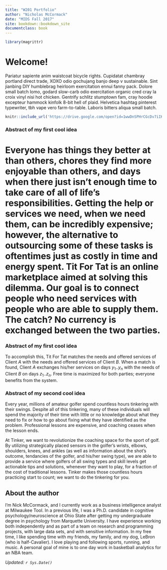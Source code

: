 ```yaml
---
title: "W201 Portfolio"
author: "Nicholas McCormack"
date: "MIDS Fall 2017"
site: bookdown::bookdown_site
documentclass: book
---
```


<!-- This won't be displayed but it will initialize your R session. Add any R libraries you need here. -->
```r
library(magrittr)
```


# Welcome! {-}

Pariatur sapiente anim  waistcoat bicycle rights.  Cupidatat  chambray portland direct trade, XOXO odio gochujang banjo deep v sustainable.  Sint  jianbing DIY humblebrag heirloom exercitation ennui fanny pack.  Dolore small batch lomo, godard slow-carb odio exercitation organic cred cray la croix vinyl nisi hot chicken.  Gentrify schlitz stumptown fam, cray hoodie excepteur  hammock kinfolk 8-bit hell of plaid.  Helvetica hashtag pinterest typewriter, tbh vape vero farm-to-table.  Laboris  bitters aliqua small batch.

<!-- Below this line is just examples of how you can embed video from Google Drive. First you have to enable sharing, then just get the object ID which is that long string between d/ and /preview and will also be appended to any sharing link you generate for your video. -->
<p>
```r
knitr::include_url('https://drive.google.com/open?id=1wwDnSPHrCGcDv7iIKA1SNrbw6SBRThzV')
```

### Abstract of my first cool idea
Everyone has things they better at than others, chores they find more enjoyable than others, and days when there just isn't enough time to take care of all of life's responsibilities. Getting the help or services we need, when we need them, can be incredibly expensive; however, the alternative to outsourcing some of these tasks is oftentimes just as costly in time and energy spent. Tit For Tat is an online marketplace aimed at solving this dilemma. Our goal is to connect people who need services with people who are able to supply them. The catch? No currency is exchanged between the two parties.
=======
### Abstract of my first cool idea {-}

To accomplish this, Tit For Tat matches the needs and offered services of Client *A* with the needs and offered services of Client *B*. When a match is found, Client *A* exchanges his/her services on days $y_1$..$y_n$ with the needs of Client *B* on days $z_1$..$z_n$. Free time is maximized for both parties; everyone benefits from the system.

### Abstract of my second cool idea {-}

Every year, millions of amateur golfer spend countless hours tinkering with their swings. Despite all of this tinkering, many of these individuals will spend the majority of their time with little or no knowledge about what they need to fix or how to go about fixing what they have identified as the problem. Professional lessons are expensive, and coaching ceases when the lesson ends.  

At Tinker, we want to revolutionize the coaching space for the sport of golf. By utilizing strategically placed sensors in the golfer's wrists, elbows, shoulders, knees, and ankles (as well as information about the shot's outcome, tendancies of the golfer, and his/her swing type), we are able to provide a service where golfers of all swing types and skill levels get actionable tips and solutions, whenever they want to play, for a fraction of the cost of traditional lessons. Tinker makes those countless hours practicing start to count; we want to do the tinkering for you.
  

## About the author {-}

I'm Nick McCormack, and I currently work as a business intelligence analyst at Milwaukee Tool. In a previous life, I was a Ph.D. candidate in cognitive psychology/neuroscience at Ohio State after getting my undergraduate degree in psychology from Marquette University. I have experience working both independently and as part of a team on research and programming projects, with large data sets, and with sensitive information. In my free time, I like spending time with my friends, my family, and my dog, LeBron (who is half-Cavalier). I love playing and following sports, running, and music. A personal goal of mine is to one day work in basketball analytics for an NBA team.

*Updated: `r Sys.Date()`*
